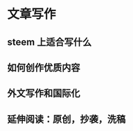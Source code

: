 # 文章写作 {#wzxzp}
## steem 上适合写什么 {#steem_skgxsm}
## 如何创作优质内容 {#rhczyznr}
## 外文写作和国际化 {#gjh}
## 延伸阅读：原创，抄袭，洗稿 {#ysyd_yc_cx_xg}

